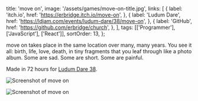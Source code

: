   title: 'move on',
  image: '/assets/games/move-on-title.jpg',
  links: [
    {
      label: 'itch.io',
      href: 'https://erbridge.itch.io/move-on',
    },
    {
      label: 'Ludum Dare',
      href: 'https://ldjam.com/events/ludum-dare/38/move-on',
    },
    {
      label: 'GitHub',
      href: 'https://github.com/erbridge/church',
    },
  ],
  tags: [['Programmer'], ['JavaScript'], ['React']],
  sortOrder: 13,
};

move on takes place in the same location over many, many years. You see it all:
birth, life, love, death, in tiny fragments that you leaf through like a photo
album. Some are sad. Some are short. Some are painful.

Made in 72 hours for
[Ludum Dare 38](https://ldjam.com/events/ludum-dare/38/move-on).

![Screenshot of move on](/assets/games/move-on-screen.jpg)

![Screenshot of move on](/assets/games/move-on-screen-2.jpg)
